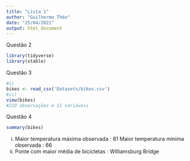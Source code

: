 ```yaml
---
title: "Lista 1"
author: "Guilherme Théo"
date: "25/04/2021"
output: html_document
---
```

Questão 2
```r
library(tidyverse)
library(xtable)
```
Questão 3
```r
#i)
bikes <- read_csv('Datasets/bikes.csv')
#ii)
view(bikes)
#210 observações e 11 variáveis
```
Questão 4
```r
summary(bikes)
```
i) Maior temperatura máxima observada : 81 \n
   Maior temperatura mínima observada : 66
ii) Ponte com maior média de bicicletas : Williamsburg Bridge
